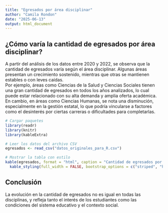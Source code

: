 ```yaml
---
title: "Egresados por área disciplinar"
author: "Camila Rondon"
date: "2025-06-13"
output: html_document
---
```


## ¿Cómo varía la cantidad de egresados por área disciplinar?

A partir del análisis de los datos entre 2020 y 2022, se observa que la cantidad de egresados varía según el área disciplinar. Algunas áreas presentan un crecimiento sostenido, mientras que otras se mantienen estables o con leves caídas.  
Por ejemplo, áreas como Ciencias de la Salud y Ciencias Sociales tienen una gran cantidad de egresados en todos los años analizados, lo cual puede estar relacionado con su alta demanda y amplia oferta académica. En cambio, en áreas como Ciencias Humanas, se nota una disminución, especialmente en la gestión estatal, lo que podría vincularse a factores como el desinterés por ciertas carreras o dificultades para completarlas.

```r
# Cargar paquetes
library(readr)
library(knitr)
library(kableExtra)

# Leer los datos del archivo CSV
egresados <- read_csv("datos_originales_para_R.csv")

# Mostrar la tabla con estilo
kable(egresados, format = "html", caption = "Cantidad de egresados por área disciplinar (2020-2022)") %>%
  kable_styling(full_width = FALSE, bootstrap_options = c("striped", "hover"))
```

## Conclusión

La evolución en la cantidad de egresados no es igual en todas las disciplinas, y refleja tanto el interés de los estudiantes como las condiciones del sistema educativo y el contexto social.
